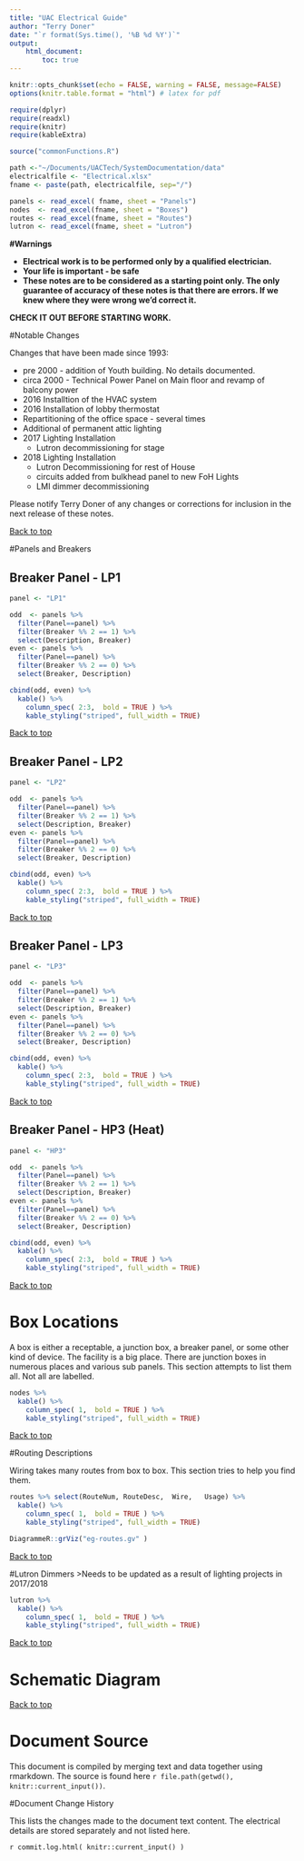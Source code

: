 ```yaml
---
title: "UAC Electrical Guide"
author: "Terry Doner"
date: "`r format(Sys.time(), '%B %d %Y')`"
output: 
    html_document:
        toc: true
---
```


```r
knitr::opts_chunk$set(echo = FALSE, warning = FALSE, message=FALSE)
options(knitr.table.format = "html") # latex for pdf 
```

```r
require(dplyr)
require(readxl)
require(knitr)
require(kableExtra)
```

```r
source("commonFunctions.R")
```

```r
path <-"~/Documents/UACTech/SystemDocumentation/data"
electricalfile <- "Electrical.xlsx"
fname <- paste(path, electricalfile, sep="/")

panels <- read_excel( fname, sheet = "Panels")
nodes  <- read_excel(fname, sheet = "Boxes")
routes <- read_excel(fname, sheet = "Routes")
lutron <- read_excel(fname, sheet = "Lutron")
```

<strong><large>

#Warnings

* Electrical work is to be performed only by a qualified electrician. 
* Your life is important - be safe
* These notes are to be considered as a starting point only. The only guarantee of accuracy of these notes is that there are errors. If we knew where they were wrong we'd correct it.

CHECK IT OUT BEFORE STARTING WORK.
</large>
</strong>

#Notable Changes

Changes that have been made since 1993:

* pre 2000 - addition of Youth building. No details documented.
* circa 2000 - Technical Power Panel on Main floor and revamp of balcony power
* 2016 Installtion of the HVAC system
* 2016 Installation of lobby thermostat
* Repartitioning of the office space - several times
* Additional of permanent attic lighting
* 2017 Lighting Installation
    + Lutron decommissioning for stage
* 2018 Lighting Installation
    + Lutron Decommissioning for rest of House
    + circuits added from bulkhead panel to new FoH Lights
    + LMI dimmer decommissioning

Please notify Terry Doner of any changes or corrections for inclusion in the next release of these notes.

[Back to top](#top)

#Panels and Breakers
 
## Breaker Panel - LP1
```r
panel <- "LP1"

odd  <- panels %>% 
  filter(Panel==panel) %>% 
  filter(Breaker %% 2 == 1) %>% 
  select(Description, Breaker)
even <- panels %>% 
  filter(Panel==panel) %>% 
  filter(Breaker %% 2 == 0) %>% 
  select(Breaker, Description)

cbind(odd, even) %>% 
  kable() %>%
    column_spec( 2:3,  bold = TRUE ) %>%
    kable_styling("striped", full_width = TRUE)
```

[Back to top](#top)

## Breaker Panel - LP2
```r
panel <- "LP2"

odd  <- panels %>% 
  filter(Panel==panel) %>% 
  filter(Breaker %% 2 == 1) %>% 
  select(Description, Breaker)
even <- panels %>% 
  filter(Panel==panel) %>% 
  filter(Breaker %% 2 == 0) %>% 
  select(Breaker, Description)

cbind(odd, even) %>% 
  kable() %>%
    column_spec( 2:3,  bold = TRUE ) %>%
    kable_styling("striped", full_width = TRUE)
```

[Back to top](#top)
 
## Breaker Panel - LP3
```r
panel <- "LP3"

odd  <- panels %>% 
  filter(Panel==panel) %>% 
  filter(Breaker %% 2 == 1) %>% 
  select(Description, Breaker)
even <- panels %>% 
  filter(Panel==panel) %>% 
  filter(Breaker %% 2 == 0) %>% 
  select(Breaker, Description)

cbind(odd, even) %>% 
  kable() %>%
    column_spec( 2:3,  bold = TRUE ) %>%
    kable_styling("striped", full_width = TRUE)
```

[Back to top](#top)

## Breaker Panel - HP3 (Heat)
```r
panel <- "HP3"

odd  <- panels %>% 
  filter(Panel==panel) %>% 
  filter(Breaker %% 2 == 1) %>% 
  select(Description, Breaker)
even <- panels %>% 
  filter(Panel==panel) %>% 
  filter(Breaker %% 2 == 0) %>% 
  select(Breaker, Description)

cbind(odd, even) %>% 
  kable() %>%
    column_spec( 2:3,  bold = TRUE ) %>%
    kable_styling("striped", full_width = TRUE)
```
 
[Back to top](#top)

# Box Locations

A box is either a receptable, a junction box, a breaker panel, or some other kind of device. 
The facility is a big place. There are junction boxes in numerous places and various sub panels. This section attempts to list them all. Not all are labelled.

```r
nodes %>% 
  kable() %>%
    column_spec( 1,  bold = TRUE ) %>%
    kable_styling("striped", full_width = TRUE)
```

[Back to top](#top)

#Routing Descriptions

Wiring takes many routes from box to box. This section tries to help you find them.

```r
routes %>% select(RouteNum,	RouteDesc,	Wire,	Usage) %>% 
  kable() %>%
    column_spec( 1,  bold = TRUE ) %>%
    kable_styling("striped", full_width = TRUE)
```

```r
DiagrammeR::grViz("eg-routes.gv" )
```	

[Back to top](#top)
 
#Lutron Dimmers
>Needs to be updated as a result of lighting projects in 2017/2018

```r
lutron %>% 
  kable() %>%
    column_spec( 1,  bold = TRUE ) %>%
    kable_styling("striped", full_width = TRUE)
```

[Back to top](#top)

# Schematic Diagram

[Back to top](#top)

# Document Source
This document is compiled by merging text and data together using rmarkdown. The source is found here `r file.path(getwd(), knitr::current_input())`.

#Document Change History

This lists the changes made to the document text content. The electrical details are stored separately and not listed here.

`r commit.log.html( knitr::current_input() )`